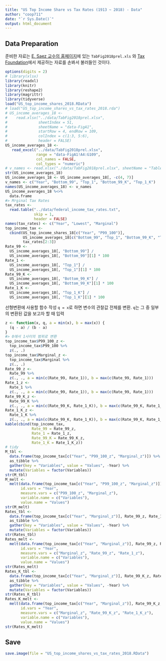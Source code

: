 ```yaml
---
title: "US Top Income Share vs Tax Rates (1913 ~ 2018) - Data"
author: "coop711"
date: "`r Sys.Date()`"
output: html_document
---
```


## Data Preparation

준비한 자료는  [E. Saez 교수의 홈페이지](http://elsa.berkeley.edu/~saez/)에 있는 `TabFig2018prel.xls` 와 [Tax Foundation](http://taxfoundation.org/)에서 제공하는 자료를 손봐서 불러들인 것이다. 

```r
options(digits = 2)
# library(xlsx)
library(readxl)
library(knitr)
library(reshape2)
library(magrittr)
library(tidyverse)
load("US_top_income_shares_2018.RData")
# load("US_top_income_shares_vs_tax_rates_2018.rda")
# US_income_averages_18 <- 
#    read.xlsx("../data/TabFig2018prel.xlsx", 
#              sheetIndex = 51, 
#              sheetName = "data-FigA1", 
#              startRow = 4, endRow = 109, 
#              colIndex = c(1:3, 5:6), 
#              header = FALSE)
US_income_averages_18 <- 
   read_excel("../data/TabFig2018prel.xlsx", 
              range = "data-FigA1!A4:G109",
              col_names = FALSE,
              col_types = "numeric")
# v_names <- read.xlsx("./data/TabFig2018prel.xlsx", sheetName = "Table A3", startRow = 4, endRow = 4, colIndex = c(2:7, 9:14), colClasses = character, header = FALSE)
str(US_income_averages_18)
US_income_averages_18 <- US_income_averages_18[, -c(4, 7)]
v_names <- c("Year", "Bottom_99", "Top_1", "Bottom_99_K", "Top_1_K")
names(US_income_averages_18) <- v_names
US_income_averages_18 %<>%
  data.frame
#> Mrginal Tax Rates
tax_rates <- 
  read.table("../data/federal_income_tax_rates.txt", 
             skip = 1, 
             header = FALSE)
names(tax_rates) <- c("Year", "Lowest", "Marginal")
top_income_tax <- 
  cbind(US_top_income_shares_18[c("Year", "P99_100")],
        US_income_averages_18[c("Bottom_99", "Top_1", "Bottom_99_K", "Top_1_K")], 
        tax_rates[2:3])
Rate_99 <- 
  US_income_averages_18[, "Bottom_99"] / 
  US_income_averages_18[, "Bottom_99"][1] * 100
Rate_1 <- 
  US_income_averages_18[, "Top_1"] /
  US_income_averages_18[, "Top_1"][1] * 100
Rate_99_K <- 
  US_income_averages_18[, "Bottom_99_K"] / 
  US_income_averages_18[, "Bottom_99_K"][1] * 100
Rate_1_K <- 
  US_income_averages_18[, "Top_1_K"] / 
  US_income_averages_18[, "Top_1_K"][1] * 100
```

선형변환에 사용할 함수 작성  `q = x`로 하면 변수의 관찰값 전체를 변환. `q`는 그 중 일부의 변환된 값을 보고자 할 때 입력

```r
z <- function(x, q, a = min(x), b = max(x)) {
  (q - a) / (b - a)
}
#> 0애서 1사이의 범위로 변환
top_income_tax$P99_100_z <- 
  top_income_tax$P99_100 %>%
  z(., .)
top_income_tax$Marginal_z <- 
  top_income_tax$Marginal %>%
  z(., .)
Rate_99_z <- 
  Rate_99 %>%
  z(., ., a = min(c(Rate_99, Rate_1)), b = max(c(Rate_99, Rate_1)))
Rate_1_z <- 
  Rate_1 %>%
  z(., ., a = min(c(Rate_99, Rate_1)), b = max(c(Rate_99, Rate_1)))
Rate_99_K_z <- 
  Rate_99_K %>%
  z(., ., a = min(c(Rate_99_K, Rate_1_K)), b = max(c(Rate_99_K, Rate_1_K)))
Rate_1_K_z <- 
  Rate_1_K %>%
  z(., ., a = min(c(Rate_99_K, Rate_1_K)), b = max(c(Rate_99_K, Rate_1_K)))
kable(cbind(top_income_tax, 
            Rate_99 = Rate_99_z, 
            Rate_1 = Rate_1_z, 
            Rate_99_K = Rate_99_K_z, 
            Rate_1_K = Rate_1_K_z))
# tidy 
M_tbl <- 
  data.frame(top_income_tax[c("Year", "P99_100_z", "Marginal_z")]) %>%
  as_tibble %>%
  gather(key = "Variables", value = "Values", -Year) %>%
  mutate(Variables = factor(Variables))
str(M_tbl)
M_melt <- 
  melt(data.frame(top_income_tax[c("Year", "P99_100_z", "Marginal_z")]),
       id.vars = "Year", 
       measure.vars = c("P99_100_z", "Marginal_z"),
       variable.name = c("Variables"),
       value.name = "Values")
str(M_melt)
Rates_tbl <- 
  data.frame(top_income_tax[c("Year", "Marginal_z")], Rate_99_z, Rate_1_z) %>%
  as_tibble %>%
  gather(key = "Variables", value = "Values", -Year) %>%
  mutate(Variables = factor(Variables))
str(Rates_tbl)
Rates_melt <- 
  melt(data.frame(top_income_tax[c("Year", "Marginal_z")], Rate_99_z, Rate_1_z),
       id.vars = "Year", 
       measure.vars = c("Marginal_z", "Rate_99_z", "Rate_1_z"),
       variable.name = c("Variables"),
       value.name = "Values")
str(Rates_melt)
Rates_K_tbl <- 
  data.frame(top_income_tax[c("Year", "Marginal_z")], Rate_99_K_z, Rate_1_K_z) %>%
  as_tibble %>%
  gather(key = "Variables", value = "Values", -Year) %>%
  mutate(Variables = factor(Variables))
str(Rates_K_tbl)
Rates_K_melt <- 
  melt(data.frame(top_income_tax[c("Year", "Marginal_z")], Rate_99_K_z, Rate_1_K_z),
       id.vars = "Year", 
       measure.vars = c("Marginal_z", "Rate_99_K_z", "Rate_1_K_z"),
       variable.name = c("Variables"),
       value.name = "Values")
str(Rates_K_melt)
```

## Save

```r
save.image(file = "US_top_income_shares_vs_tax_rates_2018.RData")
```

